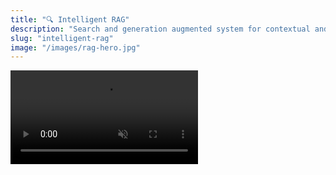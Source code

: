 ```yaml
---
title: "🔍 Intelligent RAG"
description: "Search and generation augmented system for contextual and precise responses"
slug: "intelligent-rag"
image: "/images/rag-hero.jpg"
---
```


<Frame caption="Your AI powered by your own documents">
  <video
    controls
    autoPlay
    muted
    loop
    playsInline
    className="w-full aspect-video rounded-xl"
    src="https://pub-527a5896fbca4bc49bfa3f31bec50ab5.r2.dev/demo_rag_4k.mp4"
  />
</Frame>

# AI Augmented by your documents

Imagine an assistant capable of responding **precisely to all your questions**, based directly on your own documents: manuals, procedures, guides, internal reports...

Our **Retrieval and Augmented Generation** technology combines intelligent analysis of your content with the power of a generative AI response engine:  
- It **reads and understands your documents** to identify the most relevant information.  
- It **generates clear and personalized responses**, adapted to your business and your needs.  

No more generic or approximate responses: your teams and your customers obtain **reliable and relevant information, instantly**.  

Whether for chatbots, virtual assistants, or document analysis tools, this solution transforms your data into an **intelligent knowledge engine** at your service.

## RAG process step by step

<Steps>
  <Step title="1. Document ingestion">
    Collect and centralize all your documents: PDF, Word, Excel, emails, code source.
    <Check>Prepare documents with metadata: author, date, category.</Check>
  </Step>

  <Step title="2. Vectorization and indexing">
    Transform text into vector embeddings using OpenAI or other models.
    <Check>Create a vector index for fast similarity search.</Check>
  </Step>

  <Step title="3. Contextual search">
    When a question is asked, the engine searches the most relevant documents via similarity measures.
    <Check>Return only the most relevant passages for the context.</Check>
  </Step>

  <Step title="4. Augmented generation">
    Use the retrieved passages as context to generate a precise AI response.
    <Check>Reduce generic or incorrect responses through contextualization.</Check>
  </Step>

  <Step title="5. Feedback and continuous learning">
    Responses can be annotated or validated to improve the model and index.
    <Check>Automatic index update and scoring adjustment.</Check>
  </Step>
</Steps>

<Frame>
  <img src="images/rag_chart.png" alt="Descriptive alt text" />
</Frame>

## Key advantages

<CardGroup cols={2}>
  <Card title="Guaranteed precision" icon="target">
    Responses based exclusively on your real and verified data.
  </Card>
  <Card title="Maximum security" icon="shield">
    All your data remains on your servers, never externalized.
  </Card>
  <Card title="Automatic updates" icon="refresh-cw">
    Seamless integration of new documents without interruption.
  </Card>
  <Card title="Optimized performance" icon="zap">
    Instant search even in large volumes of data.
  </Card>
</CardGroup>

## Technologies used

<Tabs>
  <Tab title="Vector base">
    - **Pinecone/Chroma**: High-performance vector storage and search
    - **OpenAI Embeddings**: Advanced semantic vectorization
    - **Automatic indexing**: Real-time document updates
  </Tab>

  <Tab title="AI models">
    - **Llama Index**: Document search framework
    - **GPT-4/Llama 3**: Contextual response generation
    - **Fine-tuning**: Adaptation to your business vocabulary
  </Tab>

  <Tab title="APIs & Integration">
    - **RESTful APIs**: Seamless integration
    - **Python/Node.js SDKs**: Easy development
    - **Webhooks**: Real-time notifications
  </Tab>
</Tabs>

## Concrete examples

<AccordionGroup>
<Accordion title="International order validation">
  **User question:** "What is the procedure for validating international orders?"  

  **Analyzed documents:** quality manual, customs procedures, international regulations  

  **Generated response:**  
  "According to the Q-PROC-INT-001 procedure, international order validation involves:  
  1. Verification of customs compliance (DOUAN-2024 document)  
  2. Applicable incoterms validation  
  3. Required export license control  

  Estimated duration: 2-3 working days."
</Accordion>

<Accordion title="Internal recruitment procedure">
  **User question:** "How does the internal recruitment process work?"  

  **Analyzed documents:** HR guide, internal policies, evaluation forms  

  **Generated response:**  
  "The internal recruitment process includes:  
  1. Submission of application via internal portal  
  2. Interview with department manager  
  3. HR department validation and job profile update  

  Estimated duration: 1-2 weeks."
</Accordion>

<Accordion title="Access to financial information">
  **User question:** "How to obtain a quarterly financial report?"  

  **Analyzed documents:** accounting procedures, ERP guides, confidentiality policies  

  **Generated response:**  
  "To obtain a quarterly financial report:  
  1. Log in to the ERP portal with your credentials  
  2. Select the period and report type  
  3. Export the document in PDF or Excel format  

  Average delay: immediate after generation."
</Accordion>

<Accordion title="Internal technical support">
  **User question:** "How to resolve a network printer failure?"  

  **Analyzed documents:** IT guide, maintenance procedures, previous tickets  

  **Generated response:**  
  "Steps to resolve a network printer failure:  
  1. Check network connection and power  
  2. Restart the print server  
  3. Consult error logs and apply documented fixes  

  Estimated resolution: 30-60 minutes depending on complexity."
</Accordion>
</AccordionGroup>

## For optimal performance, the RAG requires a structured and well-organized document base. We accompany the implementation of your document index.

<Tip>
Maximize efficiency by enriching your documents with metadata: author, date, category, keywords.
</Tip>